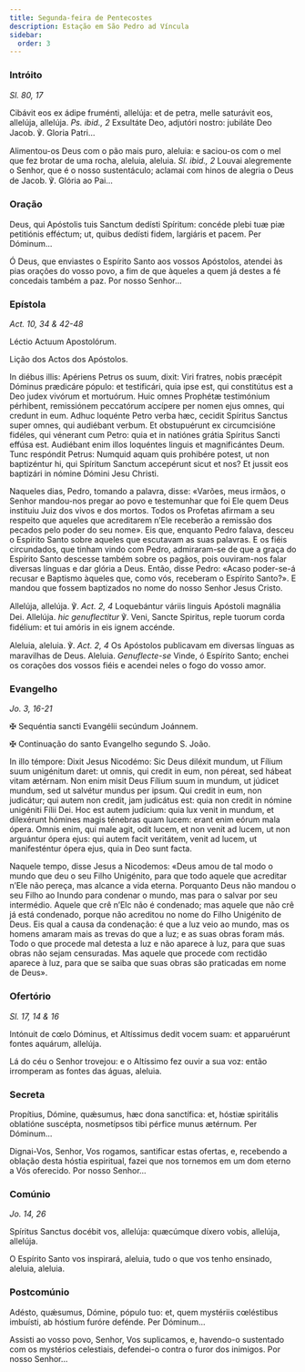 ```yaml
---
title: Segunda-feira de Pentecostes 
description: Estação em São Pedro ad Víncula
sidebar:
  order: 3
---
```


### Intróito

<em>Sl. 80, 17</em>

<div class="side-by-side not-content">

Cibávit eos ex ádipe fruménti, allelúja: et de petra, melle saturávit eos, allelúja, allelúja. <em>Ps. ibid., 2</em> Exsultáte Deo, adjutóri nostro: jubiláte Deo Jacob. ℣. Gloria Patri...

Alimentou-os Deus com o pão mais puro, aleluia: e saciou-os com o mel que fez brotar de uma rocha, aleluia, aleluia. <em>Sl. ibid., 2</em> Louvai alegremente o Senhor, que é o nosso sustentáculo; aclamai com hinos de alegria o Deus de Jacob. ℣. Glória ao Pai...

</div>

### Oração

<div class="side-by-side not-content">

Deus, qui Apóstolis tuis Sanctum dedísti Spíritum: concéde plebi tuæ piæ petitiónis efféctum; ut, quibus dedísti fidem, largiáris et pacem. Per Dóminum...

Ó Deus, que enviastes o Espírito Santo aos vossos Apóstolos, atendei às pias orações do vosso povo, a fim de que àqueles a quem já destes a fé concedais também a paz. Por nosso Senhor...

</div>

### Epístola

<em>Act. 10, 34 & 42-48</em>

<div class="side-by-side not-content">

Léctio Actuum Apostolórum.

Lição dos Actos dos Apóstolos.

In diébus illis: Apériens Petrus os suum, dixit: Viri fratres, nobis præcépit Dóminus prædicáre pópulo: et testificári, quia ipse est, qui constitútus est a Deo judex vivórum et mortuórum. Huic omnes Prophétæ testimónium pérhibent, remissiónem peccatórum accípere per nomen ejus omnes, qui credunt in eum. Adhuc loquénte Petro verba hæc, cecidit Spíritus Sanctus super omnes, qui audiébant verbum. Et obstupuérunt ex circumcisióne fidéles, qui vénerant cum Petro: quia et in natiónes grátia Spíritus Sancti effúsa est. Audiébant enim illos loquéntes linguis et magnificántes Deum. Tunc respóndit Petrus: Numquid aquam quis prohibére potest, ut non baptizéntur hi, qui Spíritum Sanctum accepérunt sicut et nos? Et jussit eos baptizári in nómine Dómini Jesu Christi.

Naqueles dias, Pedro, tomando a palavra, disse: «Varões, meus irmãos, o Senhor mandou-nos pregar ao povo e testemunhar que foi Ele quem Deus instituiu Juiz dos vivos e dos mortos. Todos os Profetas afirmam a seu respeito que aqueles que acreditarem n’Ele receberão a remissão dos pecados pelo poder do seu nome». Eis que, enquanto Pedro falava, desceu o Espírito Santo sobre aqueles que escutavam as suas palavras. E os fiéis circundados, que tinham vindo com Pedro, admiraram-se de que a graça do Espírito Santo descesse também sobre os pagãos, pois ouviram-nos falar diversas línguas e dar glória a Deus. Então, disse Pedro: «Acaso poder-se-á recusar e Baptismo àqueles que, como vós, receberam o Espírito Santo?». E mandou que fossem baptizados no nome do nosso Senhor Jesus Cristo.

</div>

<div class="side-by-side not-content">

Allelúja, allelúja. ℣. <em>Act. 2, 4</em> Loquebántur váriis linguis Apóstoli magnália Dei. Allelúja. <em>hic genuflectitur</em> ℣. Veni, Sancte Spiritus, reple tuorum corda fidélium: et tui amóris in eis ignem accénde.

Aleluia, aleluia. ℣. <em>Act. 2, 4</em> Os Apóstolos publicavam em diversas línguas as maravilhas de Deus. Aleluia. <em>Genuflecte-se</em> Vinde, ó Espírito Santo; enchei os corações dos vossos fiéis e acendei neles o fogo do vosso amor.

</div>

### Evangelho

<em>Jo. 3, 16-21</em>

<div class="side-by-side not-content">

<span class="cross text-red-500">✠</span> Sequéntia sancti Evangélii secúndum Joánnem.

<span class="cross text-red-500">✠</span> Continuação do santo Evangelho segundo S. João.

In illo témpore: Dixit Jesus Nicodémo: Sic Deus diléxit mundum, ut Fílium suum unigénitum daret: ut omnis, qui credit in eum, non péreat, sed hábeat vitam ætérnam. Non enim misit Deus Fílium suum in mundum, ut júdicet mundum, sed ut salvétur mundus per ipsum. Qui credit in eum, non judicátur; qui autem non credit, jam judicátus est: quia non credit in nómine unigéniti Fílii Dei. Hoc est autem judícium: quia lux venit in mundum, et dilexérunt hómines magis ténebras quam lucem: erant enim eórum mala ópera. Omnis enim, qui male agit, odit lucem, et non venit ad lucem, ut non arguántur ópera ejus: qui autem facit veritátem, venit ad lucem, ut manifesténtur ópera ejus, quia in Deo sunt facta.

Naquele tempo, disse Jesus a Nicodemos: «Deus amou de tal modo o mundo que deu o seu Filho Unigénito, para que todo aquele que acreditar n’Ele não pereça, mas alcance a vida eterna. Porquanto Deus não mandou o seu Filho ao Inundo para condenar o mundo, mas para o salvar por seu intermédio. Aquele que crê n’Elc não é condenado; mas aquele que não crê já está condenado, porque não acreditou no nome do Filho Unigénito de Deus. Eis qual a causa da condenação: é que a luz veio ao mundo, mas os homens amaram mais as trevas do que a luz; e as suas obras foram más. Todo o que procede mal detesta a luz e não aparece à luz, para que suas obras não sejam censuradas. Mas aquele que procede com rectidão aparece à luz, para que se saiba que suas obras são praticadas em nome de Deus».

</div>

### Ofertório

<em>Sl. 17, 14 & 16</em>

<div class="side-by-side not-content">

Intónuit de cœlo Dóminus, et Altíssimus dedit vocem suam: et apparuérunt fontes aquárum, allelúja.

Lá do céu o Senhor trovejou: e o Altíssimo fez ouvir a sua voz: então irromperam as fontes das águas, aleluia.

</div>

### Secreta

<div class="side-by-side not-content">

Propítius, Dómine, quǽsumus, hæc dona sanctífica: et, hóstiæ spiritális oblatióne suscépta, nosmetípsos tibi pérfice munus ætérnum. Per Dóminum...

Dignai-Vos, Senhor, Vos rogamos, santificar estas ofertas, e, recebendo a oblação desta hóstia espiritual, fazei que nos tornemos em um dom eterno a Vós oferecido. Por nosso Senhor...

</div>

### Comúnio

<em>Jo. 14, 26</em>

<div class="side-by-side not-content">

Spíritus Sanctus docébit vos, allelúja: quæcúmque díxero vobis, allelúja, allelúja.

O Espírito Santo vos inspirará, aleluia, tudo o que vos tenho ensinado, aleluia, aleluia.

</div>

### Postcomúnio

<div class="side-by-side not-content">

Adésto, quǽsumus, Dómine, pópulo tuo: et, quem mystériis cœléstibus imbuísti, ab hóstium furóre defénde. Per Dóminum...

Assisti ao vosso povo, Senhor, Vos suplicamos, e, havendo-o sustentado com os mystérios celestiais, defendei-o contra o furor dos inimigos. Por nosso Senhor...

</div>
